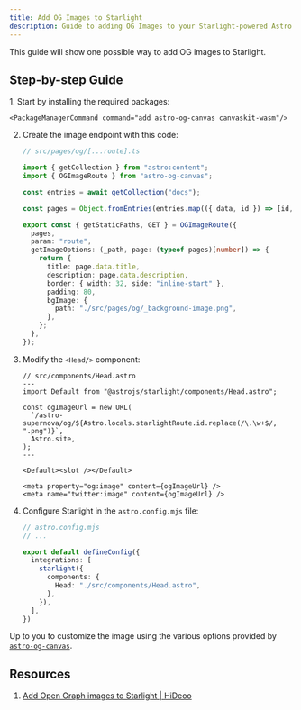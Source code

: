 ```yaml
---
title: Add OG Images to Starlight
description: Guide to adding OG Images to your Starlight-powered Astro site.
---
```



This guide will show one possible way to add OG images to Starlight.

## Step-by-step Guide

<Steps>
1.  Start by installing the required packages:
    
    <PackageManagerCommand command="add astro-og-canvas canvaskit-wasm"/>

2.  Create the image endpoint with this code:

    ```ts
    // src/pages/og/[...route].ts

    import { getCollection } from "astro:content";
    import { OGImageRoute } from "astro-og-canvas";

    const entries = await getCollection("docs");

    const pages = Object.fromEntries(entries.map(({ data, id }) => [id, { data }]));

    export const { getStaticPaths, GET } = OGImageRoute({
      pages,
      param: "route",
      getImageOptions: (_path, page: (typeof pages)[number]) => {
        return {
          title: page.data.title,
          description: page.data.description,
          border: { width: 32, side: "inline-start" },
          padding: 80,
          bgImage: {
            path: "./src/pages/og/_background-image.png",
          },
        };
      },
    });
    ```

3.  Modify the `<Head/>` component:

    ```astro
    // src/components/Head.astro
    ---
    import Default from "@astrojs/starlight/components/Head.astro";

    const ogImageUrl = new URL(
      `/astro-supernova/og/${Astro.locals.starlightRoute.id.replace(/\.\w+$/, ".png")}`,
      Astro.site,
    );
    ---

    <Default><slot /></Default>

    <meta property="og:image" content={ogImageUrl} />
    <meta name="twitter:image" content={ogImageUrl} />
    ```

4.  Configure Starlight in the `astro.config.mjs` file:

    ```ts ins={8}
    // astro.config.mjs
    // ...

    export default defineConfig({
      integrations: [
        starlight({
          components: {
            Head: "./src/components/Head.astro",
          },
        }),
      ],
    })
    ```

</Steps>

Up to you to customize the image using the various options provided by [`astro-og-canvas`](https://github.com/delucis/astro-og-canvas/tree/latest/packages/astro-og-canvas#image-options).

## Resources

1. [Add Open Graph images to Starlight | HiDeoo](https://hideoo.dev/notes/starlight-og-images)
